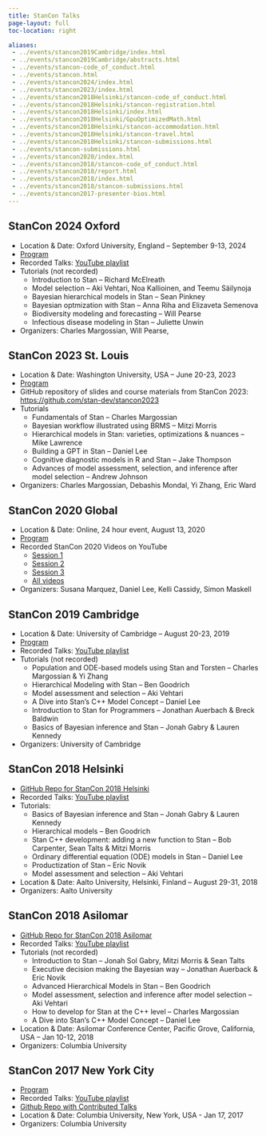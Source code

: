 ```yaml
---
title: StanCon Talks
page-layout: full
toc-location: right

aliases:
 - ../events/stancon2019Cambridge/index.html
 - ../events/stancon2019Cambridge/abstracts.html
 - ../events/stancon-code_of_conduct.html 
 - ../events/stancon.html
 - ../events/stancon2024/index.html
 - ../events/stancon2023/index.html
 - ../events/stancon2018Helsinki/stancon-code_of_conduct.html
 - ../events/stancon2018Helsinki/stancon-registration.html
 - ../events/stancon2018Helsinki/index.html
 - ../events/stancon2018Helsinki/GpuOptimizedMath.html
 - ../events/stancon2018Helsinki/stancon-accommodation.html
 - ../events/stancon2018Helsinki/stancon-travel.html
 - ../events/stancon2018Helsinki/stancon-submissions.html
 - ../events/stancon-submissions.html
 - ../events/stancon2020/index.html
 - ../events/stancon2018/stancon-code_of_conduct.html
 - ../events/stancon2018/report.html
 - ../events/stancon2018/index.html
 - ../events/stancon2018/stancon-submissions.html
 - ../events/stancon2017-presenter-bios.html
---
```


## StanCon 2024 Oxford

* Location & Date: Oxford University, England -- September 9-13, 2024
* [Program](stancon/StanCon2024-program.pdf){target="_blank"}
* Recorded Talks: [YouTube playlist](https://www.youtube.com/playlist?list=PLCrWEzJgSUqzNzh6mjWsWUu-lSK59VXP6)
* Tutorials  (not recorded)
  + Introduction to Stan -- Richard McElreath
  + Model selection -- Aki Vehtari, Noa Kallioinen, and Teemu Säilynoja
  + Bayesian hierarchical models in Stan -- Sean Pinkney
  + Bayesian optmization with Stan -- Anna Riha and Elizaveta Semenova
  + Biodiversity modeling and forecasting -- Will Pearse
  + Infectious disease modeling in Stan -- Juliette Unwin
* Organizers: Charles Margossian, Will Pearse, 


## StanCon 2023 St. Louis

* Location & Date: Washington University, USA -- June 20-23, 2023
* [Program](stancon/StanCon2023-program.pdf){target="_blank"}
* GitHub repository of slides and course materials from StanCon 2023: [https://github.com/stan-dev/stancon2023](https://github.com/stan-dev/stancon2023){target="_blank"}
* Tutorials
    + Fundamentals of Stan -- Charles Margossian
    + Bayesian workflow illustrated using BRMS -- Mitzi Morris
    + Hierarchical models in Stan: varieties, optimizations & nuances -- Mike Lawrence
    + Building a GPT in Stan -- Daniel Lee
    + Cognitive diagnostic models in R and Stan -- Jake Thompson
    + Advances of model assessment, selection, and inference after model selection --  Andrew Johnson
* Organizers: Charles Margossian, Debashis Mondal, Yi Zhang, Eric Ward


## StanCon 2020 Global

* Location & Date: Online, 24 hour event, August 13, 2020
* [Program](stancon/StanCon2020-program.qmd){target="_blank"}
* Recorded StanCon 2020 Videos on YouTube
  + [Session 1](https://www.youtube.com/playlist?list=PLCrWEzJgSUqzSg_N87tVF2YWebmoHB7Bp)
  + [Session 2](https://www.youtube.com/playlist?list=PLCrWEzJgSUqwychgV5Q72Nsaq08FU48aQ)
  + [Session 3](https://www.youtube.com/playlist?list=PLCrWEzJgSUqwj78wmC7vLklk8Zg158Htk)
  + [All videos](https://www.youtube.com/playlist?list=PLCrWEzJgSUqzI3goQEAKkDsHg72inmqbe) 
* Organizers: Susana Marquez, Daniel Lee, Kelli Cassidy, Simon Maskell


## StanCon 2019 Cambridge

* Location & Date: University of Cambridge -- August 20-23, 2019
* [Program](stancon/StanCon2019-program.qmd){target="_blank"}
* Recorded Talks: [YouTube playlist](https://youtube.com/playlist?list=PLCrWEzJgSUqwERifw7IhR593ehWg2tYLs&si=c2h_lAlQtHeXXlV8)
* Tutorials (not recorded)
    + Population and ODE-based models using Stan and Torsten -- Charles Margossian & Yi Zhang
    + Hierarchical Modeling with Stan -- Ben Goodrich
    + Model assessment and selection -- Aki Vehtari
    + A Dive into Stan’s C++ Model Concept -- Daniel Lee
    + Introduction to Stan for Programmers -- Jonathan Auerbach & Breck Baldwin
    + Basics of Bayesian inference and Stan -- Jonah Gabry & Lauren Kennedy
* Organizers: University of Cambridge

## StanCon 2018  Helsinki

* [GitHub Repo for StanCon 2018 Helsinki](https://github.com/stan-dev/stancon_talks/tree/master/2018-helsinki){target="_blank"}
* Recorded Talks: [YouTube playlist](https://youtube.com/playlist?list=PLCrWEzJgSUqxG_CmS5Y6TaHqWij-Oak9T&si=mrbye44NnR8qGOXL)
* Tutorials:
   + Basics of Bayesian inference and Stan -- Jonah Gabry & Lauren Kennedy
   + Hierarchical models -- Ben Goodrich
   + Stan C++ development: adding a new function to Stan -- Bob Carpenter, Sean Talts & Mitzi Morris
   + Ordinary differential equation (ODE) models in Stan -- Daniel Lee
   + Productization of Stan -- Eric Novik
   + Model assessment and selection -- Aki Vehtari
* Location & Date: Aalto University, Helsinki, Finland -- August 29-31, 2018
* Organizers: Aalto University 


## StanCon 2018 Asilomar

* [GitHub Repo for StanCon 2018 Asilomar](https://github.com/stan-dev/stancon_talks/tree/master/2018#materials-from-stancon-2018-asilomar){target="_blank"}
* Recorded Talks: [YouTube playlist](https://youtube.com/playlist?list=PLCrWEzJgSUqwd7RCSyAmE26YJaPWHm8tD&si=wjdPNJtFwpAvalTn)
* Tutorials (not recorded)
    + Introduction to Stan -- Jonah Sol Gabry, Mitzi Morris & Sean Talts
    + Executive decision making the Bayesian way -- Jonathan Auerback & Eric Novik
    + Advanced Hierarchical Models in Stan -- Ben Goodrich
    + Model assessment, selection and inference after model selection -- Aki Vehtari
    + How to develop for Stan at the C++ level -- Charles Margossian
    + A Dive into Stan’s C++ Model Concept -- Daniel Lee
* Location & Date: Asilomar Conference Center, Pacific Grove, California, USA -- Jan 10-12, 2018
* Organizers: Columbia University


## StanCon 2017 New York City

* [Program](stancon/StanCon2017-program.pdf){target="_blank"}
* Recorded Talks: [YouTube playlist](https://youtube.com/playlist?list=PLCrWEzJgSUqyTrwjUMarPeqtmparZ4y33&si=lgKunWEOUSQkNlfW)
* [Github Repo with Contributed Talks](https://github.com/stan-dev/stancon_talks/tree/master/2017/Contributed-Talks){target="_blank"}
* Location & Date: Columbia University, New York, USA - Jan 17, 2017
* Organizers: Columbia University

